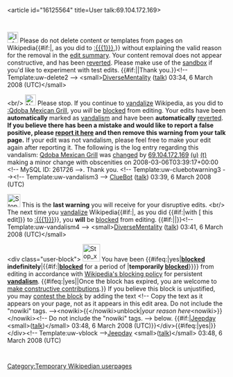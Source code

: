 <article id="16125564" title=User talk:69.104.172.169>
	<talkpage id="16125564" title="User talk:69.104.172.169">
[[Image:Information.svg|25px]] Please do not delete content or templates from pages on Wikipedia{{#if:|, as you did to [[:{{{1}}}]],}} without explaining the valid reason for the removal in the [[Help:Edit summary|edit summary]]. Your content removal does not appear constructive, and has been [[Help:Reverting|reverted]]. Please make use of the [[Wikipedia:Sandbox|sandbox]] if you'd like to experiment with test edits. {{#if:|{{{2}}}|Thank you.}}&lt;!-- Template:uw-delete2 --&gt; &lt;small&gt;[[User:DiverseMentality|DiverseMentality]] ([[User talk:DiverseMentality|talk]]) 03:34, 6 March 2008 (UTC)&lt;/small&gt;

&lt;br/&gt;
[[Image:Nuvola apps important.svg|left|25px]] Please stop. If you continue to [[Wikipedia:Vandalism|vandalize]] Wikipedia, as you did to [[:Qdoba Mexican Grill]], you ''will'' be [[Wikipedia:Blocking policy|blocked]] from editing. Your edits have been '''automatically''' marked as [[Wikipedia:Vandalism|vandalism]] and have been '''automatically''' [[Help:Reverting|reverted]]. {{User:ClueBot/Tracker}} '''If you believe there has been a mistake and would like to report a false positive, please [[User:ClueBot/FalsePositives|report it here]] and then remove this warning from your talk page.'''  If your edit was not vandalism, please feel free to make your edit again after reporting it. The following is the log entry regarding this vandalism: [[Qdoba Mexican Grill]] was [http://en.wikipedia.org/w/index.php?title=Qdoba+Mexican+Grill&amp;diff=196208411&amp;oldid=196208326 changed] by [[Special:Contributions/69.104.172.169|69.104.172.169]] [[User:69.104.172.169|(u)]] [[User talk:69.104.172.169|(t)]] making a minor change with obscenities on 2008-03-06T03:39:17+00:00 &lt;!-- MySQL ID: 261726 --&gt;. Thank you. &lt;!-- Template:uw-cluebotwarning3 --&gt;&lt;!-- Template:uw-vandalism3 --&gt; [[User:ClueBot|ClueBot]] ([[User talk:ClueBot|talk]]) 03:39, 6 March 2008 (UTC)

[[Image:Stop hand nuvola.svg|30px]] This is the '''last warning''' you will receive for your disruptive edits. &lt;br/&gt; The next time you [[Wikipedia:Vandalism|vandalize]] Wikipedia{{#if:|, as you did {{#if:|with [{{{diff}}} this edit]}} to [[:{{{1}}}]]}}, you '''will''' be [[Wikipedia:Blocking policy|blocked]] from editing. {{#if:|{{{2}}}|}}&lt;!-- Template:uw-vandalism4 --&gt; &lt;small&gt;[[User:DiverseMentality|DiverseMentality]] ([[User talk:DiverseMentality|talk]]) 03:41, 6 March 2008 (UTC)&lt;/small&gt;

&lt;div class=&quot;user-block&quot;&gt; [[Image:Stop x nuvola with clock.svg|40px|left]]  You have been {{#ifeq:|yes|'''[[Wikipedia:Blocking policy|blocked]] indefinitely'''|{{#if:|'''[[Wikipedia:Blocking policy|blocked]]''' for a period of '''{{{time}}}'''|'''temporarily [[Wikipedia:Blocking policy|blocked]]'''}}}} from editing in accordance with [[Wikipedia:Blocking policy|Wikipedia's blocking policy]] for persistent '''[[Wikipedia:Vandalism|vandalism]]'''.  {{#ifeq:|yes||Once the block has expired, you are welcome to [[Wikipedia:Five pillars|make constructive contributions]].}}  If you believe this block is unjustified, you may [[Wikipedia:Appealing a block|contest the block]] by adding the text &lt;!-- Copy the text as it appears on your page, not as it appears in this edit area. Do not include the &quot;nowiki&quot; tags. --&gt;&lt;nowiki&gt;{{&lt;/nowiki&gt;unblock|''your reason here''&lt;nowiki&gt;}}&lt;/nowiki&gt;&lt;!-- Do not include the &quot;nowiki&quot; tags. --&gt; below. {{#if:|[[User:Jeepday|Jeepday]] &lt;small&gt;([[User talk:Jeepday|talk]])&lt;/small&gt; 03:48, 6 March 2008 (UTC)}}&lt;/div&gt;{{#ifeq:|yes|[[Category:Temporary Wikipedian userpages]]}}&lt;/div&gt;&lt;!-- Template:uw-vblock --&gt;[[User:Jeepday|Jeepday]] &lt;small&gt;([[User talk:Jeepday|talk]])&lt;/small&gt; 03:48, 6 March 2008 (UTC)
	</talkpage>
</article>